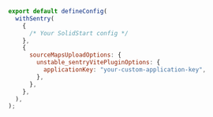 ```js {tabTitle:Vite} {filename:app.config.ts} {9}
export default defineConfig(
  withSentry(
    {
      /* Your SolidStart config */
    },
    {
      sourceMapsUploadOptions: {
        unstable_sentryVitePluginOptions: {
          applicationKey: "your-custom-application-key",
        },
      },
    },
  ),
);
```
